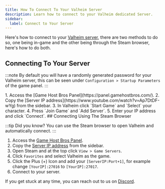 ```yaml
---
title: How To Connect To Your Valheim Server
description: Learn how to connect to your Valheim dedicated Server.
sidebar:
  label: Connect to Your Server
---
```


Here's how to connect to your [Valheim server](https://www.gamehostbros.com/valheim-server-hosting/), there are two methods to do so, one being in-game and the other being through the Steam browser, here's how to do both.

## Connecting To Your Server

:::note
By default you will have a randomly generated password for your Valheim server, this can be seen under `Configuration > Startup Parameters` of the game panel.
:::

<Steps>
1. Access the [Game Host Bros Panel](https://panel.gamehostbros.com/).
2. Copy the [Server IP address](https://www.youtube.com/watch?v=Ap7DtDF-wYg) from the sidebar.
3. In Valheim click `Start Game` and `Select` your character.
4. Press `Join Game` and `Add Server`.
5. Enter your IP address and click `Connect`.
</Steps>
## Connecting Using The Steam Browser

:::tip
Did you know? You can use the Steam browser to open Valheim and automatically connect.
:::
<Steps>
1. Access the [Game Host Bros Panel](https://panel.gamehostbros.com/).
2. Copy the [Server IP address](https://www.youtube.com/watch?v=Ap7DtDF-wYg) from the sidebar.
3. Open Steam and at the top click `View > Game Servers`.
4. Click `Favorites` and select Valheim as the game.
5. Click the Plus (+) Icon and add your `[ServerIP:Port+1]`, for example change `[YourIP]:27016` to `[YourIP]:27017`.
6. Connect to your server.
</Steps>

If you get stuck at any time, you can reach out to us on [Discord](https://discord.gg/FN4XgbAwzr).
